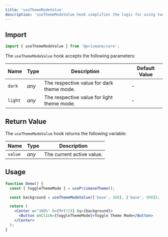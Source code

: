 ---
title: 'useThemeModeValue'
description: 'useThemeModeValue hook simplifies the logic for using two style properties for dark and light modes.'
---

## Import

```js
import { useThemeModeValue } from '@prismane/core';
```

The `useThemeModeValue` hook accepts the following parameters:

| Name    | Type  | Description                                | Default Value |
| ------- | ----- | ------------------------------------------ | ------------- |
| `dark`  | _any_ | The respective value for dark theme mode.  | -             |
| `light` | _any_ | The respective value for light theme mode. | -             |

## Return Value

The `useThemeModeValue` hook returns the following variable:

| Name    | Type  | Description               |
| ------- | ----- | ------------------------- |
| `value` | _any_ | The current active value. |

## Usage

```jsx preview
function Demo() {
  const { toggleThemeMode } = usePrismaneTheme();

  const background = useThemeModeValue(['base', 300], ['base', 900]);

  return (
    <Center w="100%" h={fr(72)} bg={background}>
      <Button onClick={toggleThemeMode}>Toggle Theme Mode</Button>
    </Center>
  );
}
```
